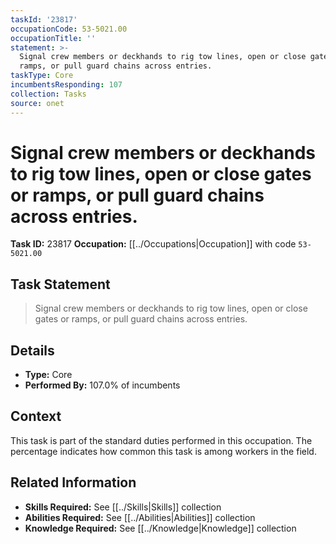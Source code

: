 ```yaml
---
taskId: '23817'
occupationCode: 53-5021.00
occupationTitle: ''
statement: >-
  Signal crew members or deckhands to rig tow lines, open or close gates or
  ramps, or pull guard chains across entries.
taskType: Core
incumbentsResponding: 107
collection: Tasks
source: onet
---
```

# Signal crew members or deckhands to rig tow lines, open or close gates or ramps, or pull guard chains across entries.

**Task ID:** 23817
**Occupation:** [[../Occupations|Occupation]] with code `53-5021.00`

## Task Statement

> Signal crew members or deckhands to rig tow lines, open or close gates or ramps, or pull guard chains across entries.

## Details

- **Type:** Core
- **Performed By:** 107.0% of incumbents

## Context

This task is part of the standard duties performed in this occupation. The percentage indicates how common this task is among workers in the field.

## Related Information

- **Skills Required:** See [[../Skills|Skills]] collection
- **Abilities Required:** See [[../Abilities|Abilities]] collection
- **Knowledge Required:** See [[../Knowledge|Knowledge]] collection
